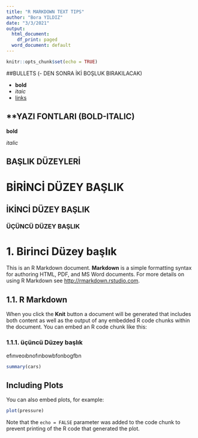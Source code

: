 ```yaml
---
title: "R MARKDOWN TEXT TIPS"
author: "Bora YILDIZ"
date: "3/3/2021"
output:
  html_document:
    df_print: paged
  word_document: default
---
```


```r
knitr::opts_chunk$set(echo = TRUE)
```


##BULLETS (- DEN SONRA İKİ BOŞLUK BIRAKILACAK)

-  **bold**  
-  *itaic*
-  [links](https://avesis.istanbul.edu.tr/borayildiz)



## **YAZI FONTLARI (BOLD-ITALIC)
**bold**

*italic*

## BAŞLIK DÜZEYLERİ 

# BİRİNCİ DÜZEY BAŞLIK

## İKİNCİ DÜZEY BAŞLIK

### ÜÇÜNCÜ DÜZEY BAŞLIK

# 1. Birinci Düzey başlık

This is an R Markdown document. **Markdown** is a simple formatting syntax for authoring HTML, PDF, and MS Word documents. For more details on using R Markdown see <http://rmarkdown.rstudio.com>.

## 1.1. R Markdown

When you click the **Knit** button a document will be generated that includes both content as well as the output of any embedded R code chunks within the document. You can embed an R code chunk like this:

### 1.1.1. üçüncü Düzey başlık
efınveoıbnofınbowbfonbogfbn

```r
summary(cars)
```

## Including Plots

You can also embed plots, for example:

```r
plot(pressure)
```

Note that the `echo = FALSE` parameter was added to the code chunk to prevent printing of the R code that generated the plot.

